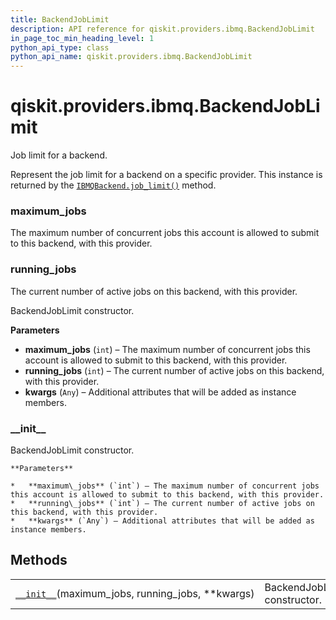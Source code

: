 ```yaml
---
title: BackendJobLimit
description: API reference for qiskit.providers.ibmq.BackendJobLimit
in_page_toc_min_heading_level: 1
python_api_type: class
python_api_name: qiskit.providers.ibmq.BackendJobLimit
---
```


# qiskit.providers.ibmq.BackendJobLimit

<Class id="qiskit.providers.ibmq.BackendJobLimit" isDedicatedPage={true} github="https://github.com/qiskit/qiskit-ibmq-provider/tree/stable/0.14/qiskit/providers/ibmq/backendjoblimit.py" signature="BackendJobLimit(maximum_jobs, running_jobs, **kwargs)">
  Job limit for a backend.

  Represent the job limit for a backend on a specific provider. This instance is returned by the [`IBMQBackend.job_limit()`](qiskit.providers.ibmq.IBMQBackend#job_limit "qiskit.providers.ibmq.IBMQBackend.job_limit") method.

  ### maximum\_jobs

  <Attribute id="qiskit.providers.ibmq.BackendJobLimit.maximum_jobs">
    The maximum number of concurrent jobs this account is allowed to submit to this backend, with this provider.
  </Attribute>

  ### running\_jobs

  <Attribute id="qiskit.providers.ibmq.BackendJobLimit.running_jobs">
    The current number of active jobs on this backend, with this provider.
  </Attribute>

  BackendJobLimit constructor.

  **Parameters**

  *   **maximum\_jobs** (`int`) – The maximum number of concurrent jobs this account is allowed to submit to this backend, with this provider.
  *   **running\_jobs** (`int`) – The current number of active jobs on this backend, with this provider.
  *   **kwargs** (`Any`) – Additional attributes that will be added as instance members.

  ### \_\_init\_\_

  <Function id="qiskit.providers.ibmq.BackendJobLimit.__init__" signature="__init__(maximum_jobs, running_jobs, **kwargs)">
    BackendJobLimit constructor.

    **Parameters**

    *   **maximum\_jobs** (`int`) – The maximum number of concurrent jobs this account is allowed to submit to this backend, with this provider.
    *   **running\_jobs** (`int`) – The current number of active jobs on this backend, with this provider.
    *   **kwargs** (`Any`) – Additional attributes that will be added as instance members.
  </Function>

  ## Methods

  |                                                                                                                                                          |                              |
  | -------------------------------------------------------------------------------------------------------------------------------------------------------- | ---------------------------- |
  | [`__init__`](#qiskit.providers.ibmq.BackendJobLimit.__init__ "qiskit.providers.ibmq.BackendJobLimit.__init__")(maximum\_jobs, running\_jobs, \*\*kwargs) | BackendJobLimit constructor. |
</Class>

